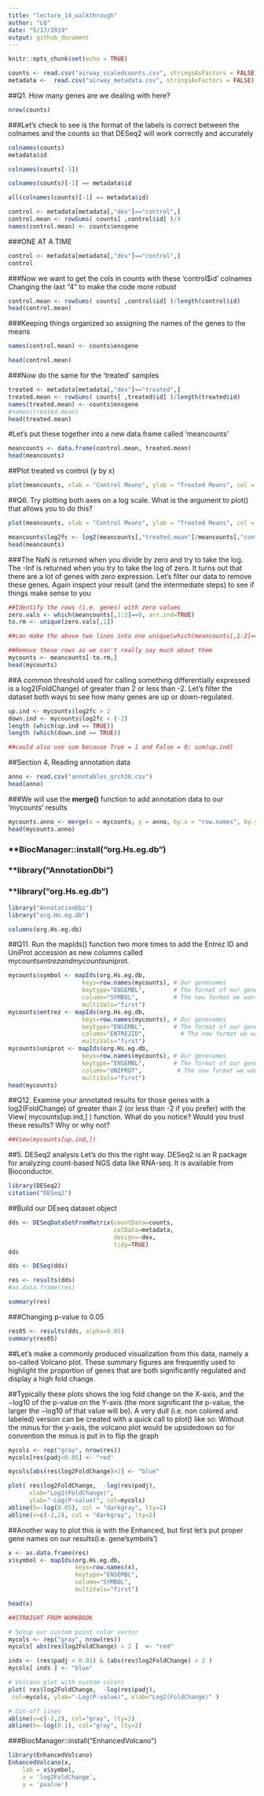 ```yaml
---
title: "lecture_14_walkthrough"
author: "LQ"
date: "5/17/2019"
output: github_document
---
```


```r
knitr::opts_chunk$set(echo = TRUE)
```

```r
counts <- read.csv("airway_scaledcounts.csv", stringsAsFactors = FALSE)
metadata <-  read.csv("airway_metadata.csv", stringsAsFactors = FALSE)

```


##Q1.  How many genes are we dealing with here?
```r
nrow(counts)
```


###Let's check to see is the format of the labels is correct between the colnames and the counts so that DESeq2 will work correctly and accurately

```r
colnames(counts)
metadata$id

```

```r
colnames(counts[-1])
```

```r
colnames(counts)[-1] == metadata$id
```

```r
all(colnames(counts)[-1] == metadata$id)
```

```r
control <- metadata[metadata[,"dex"]=="control",]
control.mean <- rowSums( counts[ ,control$id] )/4 
names(control.mean) <- counts$ensgene

```

###ONE AT A TIME

```r
control <- metadata[metadata[,"dex"]=="control",]
control

```

###Now we want to get the cols in counts with these 'control$id' colnames
Changing the last "4" to make the code more robust

```r
control.mean <- rowSums( counts[ ,control$id] )/length(control$id)
head(control.mean)
```

###Keeping things organized so assigning the names of the genes to the means

```r
names(control.mean) <- counts$ensgene

head(control.mean)
```

###Now do the same for the 'treated' samples

```r
treated <- metadata[metadata[,"dex"]=="treated",]
treated.mean <- rowSums( counts[ ,treated$id] )/length(treated$id)
names(treated.mean) <- counts$ensgene
#names(treated.mean)
head(treated.mean)
```

#Let's put these together into a new data.frame called 'meancounts'

```r
meancounts <- data.frame(control.mean, treated.mean)
head(meancounts)

```

##Plot treated vs control (y by x)

```r
plot(meancounts, xlab = "Control Means", ylab = "Treated Means", col = "mediumvioletred")

```


##Q6. Try plotting both axes on a log scale. What is the argument to plot() that allows you to do this? 

```r
plot(meancounts, xlab = "Control Means", ylab = "Treated Means", col = "mediumvioletred", log = "xy")

```


```r
meancounts$log2fc <- log2(meancounts[,"treated.mean"]/meancounts[,"control.mean"])
head(meancounts)
```

###The NaN is returned when you divide by zero and try to take the log. The -Inf is returned when you try to take the log of zero. It turns out that there are a lot of genes with zero expression. Let’s filter our data to remove these genes. Again inspect your result (and the intermediate steps) to see if things make sense to you

```r
##Identify the rows (i.e. genes) with zero values
zero.vals <- which(meancounts[,1:2]==0, arr.ind=TRUE)
to.rm <- unique(zero.vals[,1])

##can make the above two lines into one unique(which(meancounts[,1:2]==0, arr.ind = TRUE)[,1])

##Remove these rows as we can't really say much about them
mycounts <- meancounts[-to.rm,]
head(mycounts)
```

##A common threshold used for calling something differentially expressed is a log2(FoldChange) of greater than 2 or less than -2. Let’s filter the dataset both ways to see how many genes are up or down-regulated.

```r
up.ind <- mycounts$log2fc > 2
down.ind <- mycounts$log2fc < (-2)
length (which(up.ind == TRUE))
length (which(down.ind == TRUE))

##could also use sum because True = 1 and False = 0; sum(up.ind)
```


##Section 4, Reading annotation data
```r
anno <- read.csv("annotables_grch38.csv")
head(anno)
```

###We will use the **merge()** function to add annotation data to our 'mycounts' results

```r
mycounts.anno <- merge(x = mycounts, y = anno, by.x = "row.names", by.y = "ensgene")
head(mycounts.anno)
```

### **BiocManager::install("org.Hs.eg.db")
### **library("AnnotationDbi")
### **library("org.Hs.eg.db")


```r
library("AnnotationDbi")
library("org.Hs.eg.db")

columns(org.Hs.eg.db)

```


##Q11. Run the mapIds() function two more times to add the Entrez ID and UniProt accession as new columns called mycounts$entrez and mycounts$uniprot.
```r
mycounts$symbol <- mapIds(org.Hs.eg.db,
                     keys=row.names(mycounts), # Our genenames
                     keytype="ENSEMBL",        # The format of our genenames
                     column="SYMBOL",          # The new format we want to add
                     multiVals="first")
mycounts$entrez <- mapIds(org.Hs.eg.db,
                     keys=row.names(mycounts), # Our genenames
                     keytype="ENSEMBL",        # The format of our genenames
                     column="ENTREZID",          # The new format we want to add
                     multiVals="first")
mycounts$uniprot <- mapIds(org.Hs.eg.db,
                     keys=row.names(mycounts), # Our genenames
                     keytype="ENSEMBL",        # The format of our genenames
                     column="UNIPROT",          # The new format we want to add
                     multiVals="first")
head(mycounts)
```

##Q12. Examine your annotated results for those genes with a log2(FoldChange) of greater than 2 (or less than -2 if you prefer) with the View( mycounts[up.ind,] ) function. What do you notice? Would you trust these results? Why or why not?
```r
##View(mycounts[up.ind,])
```

##5. DESeq2 analysis
Let's do this the right way. DESeq2 is an R package for analyzing count-based NGS data like RNA-seq. It is available from Bioconductor. 



```r
library(DESeq2)
citation("DESeq2")
```


##Build our DEseq dataset object
```r
dds <- DESeqDataSetFromMatrix(countData=counts, 
                              colData=metadata, 
                              design=~dex, 
                              tidy=TRUE)
dds
```


```r
dds <- DESeq(dds)
```

```r
res <- results(dds)
#as.data.frame(res)

```

```r
summary(res)
```

###Changing p-value to 0.05
```r
res05 <- results(dds, alpha=0.05)
summary(res05)
```


##Let's make a commonly produced visualization from this data, namely a so-called Volcano plot. These summary figures are frequently used to highlight the proportion of genes that are both significantly regulated and display a high fold change.

##Typically these plots shows the log fold change on the X-axis, and the −log10 of the p-value on the Y-axis (the more significant the p-value, the larger the −log10 of that value will be). A very dull (i.e. non colored and labeled) version can be created with a quick call to plot() like so:
Without the minus for the y-axis, the volcano plot would be upsidedown so for convention the minus is put in to flip the graph
```r
mycols <- rep("gray", nrow(res))
mycols[res$padj<0.05] <- "red"

mycols[abs(res$log2FoldChange)>2] <- "blue"

plot( res$log2FoldChange,  -log(res$padj), 
      xlab="Log2(FoldChange)",
      ylab="-Log(P-value)", col=mycols)
abline(h=-log(0.05), col = "darkgray", lty=2)
abline(v=c(-2,2), col = "darkgray", lty=2)
```

##Another way to plot this is with the Enhanced, but first let's put proper gene names on our results(i.e. gene'symbols')

```r
x <- as.data.frame(res)
x$symbol <- mapIds(org.Hs.eg.db, 
                   keys=row.names(x),
                   keytype="ENSEMBL",
                   column="SYMBOL",
                   multiVals="first")

```

```r
head(x)
```

```r
##STRAIGHT FROM WORKBOOK

# Setup our custom point color vector 
mycols <- rep("gray", nrow(res))
mycols[ abs(res$log2FoldChange) > 2 ]  <- "red" 

inds <- (res$padj < 0.01) & (abs(res$log2FoldChange) > 2 )
mycols[ inds ] <- "blue"

# Volcano plot with custom colors 
plot( res$log2FoldChange,  -log(res$padj), 
 col=mycols, ylab="-Log(P-value)", xlab="Log2(FoldChange)" )

# Cut-off lines
abline(v=c(-2,2), col="gray", lty=2)
abline(h=-log(0.1), col="gray", lty=2)
```

###BiocManager::install("EnhancedVolcano")

```r

library(EnhancedVolcano)
EnhancedVolcano(x,
    lab = x$symbol,
    x = 'log2FoldChange',
    y = 'pvalue')
```

















































